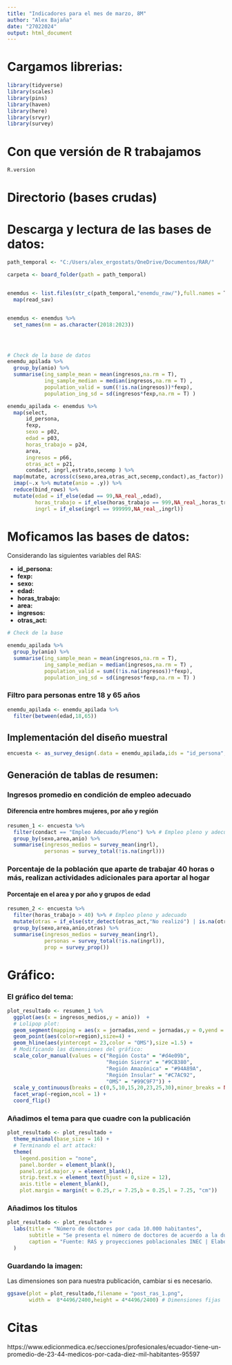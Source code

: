 ---
title: "Indicadores para el mes de marzo, 8M"
author: "Alex Bajaña"
date: "27022024"
output: html_document
---
  
  
# Cargamos librerias:
  
```{r, message=FALSE,warning=FALSE}

library(tidyverse)
library(scales)
library(pins)
library(haven)
library(here)
library(srvyr)
library(survey)

```

# Con que versión de R trabajamos

```{r}
R.version
```


# Directorio (bases crudas)


# Descarga y lectura de las bases de datos:

```{r}
path_temporal <- "C:/Users/alex_ergostats/OneDrive/Documentos/RAR/"

carpeta <- board_folder(path = path_temporal)


enemdus <- list.files(str_c(path_temporal,"enemdu_raw/"),full.names = T,pattern = "persona|15") %>% 
  map(read_sav)


enemdus <- enemdus %>% 
  set_names(nm = as.character(2018:2023)) 




# Check de la base de datos
enemdu_apilada %>% 
  group_by(anio) %>% 
  summarise(ing_sample_mean = mean(ingresos,na.rm = T),
            ing_sample_median = median(ingresos,na.rm = T) ,
            population_valid = sum((!is.na(ingresos))*fexp),
            population_ing_sd = sd(ingresos*fexp,na.rm = T) ) 

```


```{r}

enemdu_apilada <- enemdus %>% 
  map(select,
      id_persona,
      fexp,
      sexo = p02,
      edad = p03,
      horas_trabajo = p24,
      area,
      ingresos = p66, 
      otras_act = p21,
      condact, ingrl,estrato,secemp ) %>% 
  map(mutate, across(c(sexo,area,otras_act,secemp,condact),as_factor)) %>% 
  imap(~.x %>% mutate(anio = .y)) %>% 
  reduce(bind_rows) %>% 
  mutate(edad = if_else(edad == 99,NA_real_,edad),
         horas_trabajo = if_else(horas_trabajo == 999,NA_real_,horas_trabajo),
         ingrl = if_else(ingrl == 999999,NA_real_,ingrl)) 

```

# Moficamos las bases de datos:

Considerando las siguientes variables del RAS:
  
  
* **id_persona:**
* **fexp:**
* **sexo:**
* **edad:**
* **horas_trabajo:**
* **area:**
* **ingresos:**
* **otras_act:**
  



```{r}

# Check de la base

enemdu_apilada %>% 
  group_by(anio) %>% 
  summarise(ing_sample_mean = mean(ingresos,na.rm = T),
            ing_sample_median = median(ingresos,na.rm = T) ,
            population_valid = sum((!is.na(ingresos))*fexp),
            population_ing_sd = sd(ingresos*fexp,na.rm = T) ) 


```

### Filtro para personas entre 18 y 65 años

```{r}
enemdu_apilada <- enemdu_apilada %>% 
  filter(between(edad,18,65))
```

## Implementación del diseño muestral

```{r}
encuesta <- as_survey_design(.data = enemdu_apilada,ids = "id_persona",probs = "fexp",strata = "estrato")
```


## Generación de tablas de resumen: 

### Ingresos promedio en condición de empleo adecuado
#### Diferencia entre hombres mujeres, por año y región

```{r}

resumen_1 <- encuesta %>% 
  filter(condact == "Empleo Adecuado/Pleno") %>% # Empleo pleno y adecuado
  group_by(sexo,area,anio) %>% 
  summarise(ingresos_medios = survey_mean(ingrl),
            personas = survey_total(!is.na(ingrl)))
```

### Porcentaje de la población que aparte de trabajar 40 horas o más, realizan actividades adicionales para aportar al hogar
#### Porcentaje en el area y por año y grupos de edad



```{r}

resumen_2 <- encuesta %>% 
  filter(horas_trabajo > 40) %>% # Empleo pleno y adecuado
  mutate(otras = if_else(str_detect(otras_act,"No realizó") | is.na(otras_act),0,1)) %>% 
  group_by(sexo,area,anio,otras) %>% 
  summarise(ingresos_medios = survey_mean(ingrl),
            personas = survey_total(!is.na(ingrl)),
            prop = survey_prop())
```

# Gráfico:

### El gráfico del tema:

```{r}
plot_resultado <- resumen_1 %>% 
  ggplot(aes(x = ingresos_medios,y = anio))  +
  # Lolipop plot:
  geom_segment(mapping = aes(x = jornadas,xend = jornadas,y = 0,yend = indicador), color="grey") +
  geom_point(aes(color=region),size=4) +
  geom_hline(aes(yintercept = 23,color = "OMS"),size =1.5) +
  # Modificando las dimensiones del gráfico:
  scale_color_manual(values = c("Región Costa" = "#d4e09b",
                                "Región Sierra" = "#9CB380",
                                "Región Amazónica" = "#94A89A",
                                "Región Insular" = "#C7AC92",
                                "OMS" = "#99C9F7")) +
  scale_y_continuous(breaks = c(0,5,10,15,20,23,25,30),minor_breaks = NULL) +
  facet_wrap(~region,ncol = 1) +
  coord_flip()
```

### Añadimos el tema para que cuadre con la publicación 

```{r}
plot_resultado <- plot_resultado +
  theme_minimal(base_size = 16) +
  # Terminando el art attack:
  theme(
    legend.position = "none",
    panel.border = element_blank(),
    panel.grid.major.y = element_blank(),
    strip.text.x = element_text(hjust = 0,size = 12),
    axis.title = element_blank(),
    plot.margin = margin(t = 0.25,r = 7.25,b = 0.25,l = 7.25, "cm"))
```

### Añadimos los titulos

```{r}
plot_resultado <- plot_resultado +
  labs(title = "Número de doctores por cada 10.000 habitantes",
       subtitle = "Se presenta el número de doctores de acuerdo a la duracíon o tipo de jornada en una unidad\n de salud en las diferentes regiones del Ecuador durante el año 2019.",
       caption = "Fuente: RAS y proyecciones poblacionales INEC | Elaboración: Alex Bajaña",
  )
```

### Guardando la imagen:

Las dimensiones son para nuestra publicación, cambiar si es necesario.

```{r}

ggsave(plot = plot_resultado,filename = "post_ras_1.png",
       width = 	8*4496/2400,height = 4*4496/2400) # Dimensiones fijas
```



# Citas

https://www.edicionmedica.ec/secciones/profesionales/ecuador-tiene-un-promedio-de-23-44-medicos-por-cada-diez-mil-habitantes-95597
